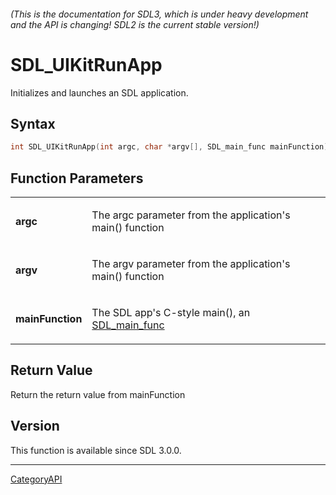 ====== (This is the documentation for SDL3, which is under heavy development and the API is changing! SDL2 is the current stable version!) ======
= SDL_UIKitRunApp =

Initializes and launches an SDL application.

== Syntax ==

<syntaxhighlight lang='c'>
int SDL_UIKitRunApp(int argc, char *argv[], SDL_main_func mainFunction);
</syntaxhighlight>

== Function Parameters ==

{|
|'''argc'''
|The argc parameter from the application's main() function
|-
|'''argv'''
|The argv parameter from the application's main() function
|-
|'''mainFunction'''
|The SDL app's C-style main(), an [[SDL_main_func]]
|}

== Return Value ==

Return the return value from mainFunction

== Version ==

This function is available since SDL 3.0.0.

----
[[CategoryAPI]]


